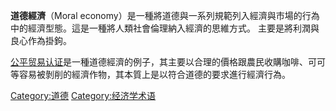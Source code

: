 {{Unreferenced|time=2020-07-05T08:47:00+00:00}}
'''道德經濟'''（Moral economy）是一種將道德與一系列規範列入經濟與市場的行為中的經濟型態。這是一種將人類社會倫理納入經濟的思維方式。
主要是將利潤與良心作為掛鉤。

[[公平贸易认证|公平贸易认证]]是一種道德經濟的例子，其主要以合理的價格跟農民收購咖啡、可可等容易被剝削的經濟作物，其本質上是以符合道德的要求進行經濟行為。

[[Category:道德|Category:道德]]
[[Category:经济学术语|Category:经济学术语]]
{{经济学小作品}}